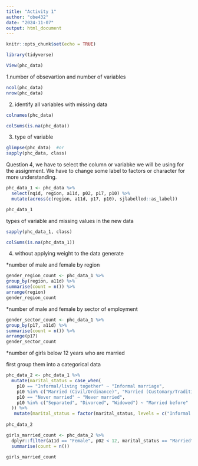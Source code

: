 ```yaml
---
title: "Activity 1"
author: "obe432"
date: "2024-11-07"
output: html_document
---
```


```r
knitr::opts_chunk$set(echo = TRUE)
```

```r
library(tidyverse)
```


```r
View(phc_data)
```


1.number of obsevartion and number of variables
```r
ncol(phc_data)
nrow(phc_data)
```

2. identify all variables with missing data
```r
colnames(phc_data)

colSums(is.na(phc_data))

```

3. type of variable
```r
glimpse(phc_data)  #or
sapply(phc_data, class) 
```



Question 4, we have to select the column or variabke we will be using for the assignment. We have to change some label to factors or character for more understanding.

```r
phc_data_1 <- phc_data %>% 
  select(nqid, region, a11d, p02, p17, p10) %>% 
  mutate(across(c(region, a11d, p17, p10), sjlabelled::as_label)) 

phc_data_1
```

types of variable and missing values in the new data
```r
sapply(phc_data_1, class)

colSums(is.na(phc_data_1))

```


4. without applying weight to the data generate 

*number of male and female by region
```r
gender_region_count <- phc_data_1 %>%
group_by(region, a11d) %>%
summarise(count = n()) %>%
arrange(region)
gender_region_count

```
*number of male and female by sector of employment
```r
gender_sector_count <- phc_data_1 %>%
group_by(p17, a11d) %>%
summarise(count = n()) %>%
arrange(p17)
gender_sector_count
```



*number of girls below 12 years who are married

first group them into a categorical data 
```r
 
phc_data_2 <- phc_data_1 %>%
  mutate(marital_status = case_when(
    p10 == "Informal/living together" ~ "Informal marriage",
    p10 %in% c("Married (Civil/Ordinance)", "Married (Customary/Traditional)", "Married (Islamic)", "Married (Other type)") ~ "Married",
    p10 == "Never married" ~ "Never married",
    p10 %in% c("Separated", "Divorced", "Widowed") ~ "Married before"
  )) %>%
   mutate(marital_status = factor(marital_status, levels = c("Informal marriage", "Married", "Never married","Married before")))
  
phc_data_2

```


```r
girls_married_count <- phc_data_2 %>%
  dplyr::filter(a11d == "Female", p02 < 12, marital_status == "Married") %>%
  summarise(count = n())

girls_married_count

```


